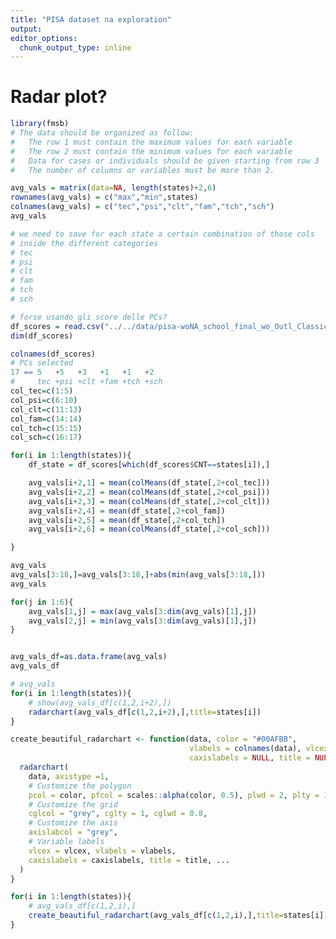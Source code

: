 ```yaml
---
title: "PISA dataset na exploration"
output: 
editor_options: 
  chunk_output_type: inline
---
```


# Radar plot?
```r
library(fmsb)
# The data should be organized as follow:
#	The row 1 must contain the maximum values for each variable
#	The row 2 must contain the minimum values for each variable
#	Data for cases or individuals should be given starting from row 3
#	The number of columns or variables must be more than 2.

avg_vals = matrix(data=NA, length(states)+2,6)
rownames(avg_vals) = c("max","min",states)
colnames(avg_vals) = c("tec","psi","clt","fam","tch","sch")
avg_vals

# we need to save for each state a certain combination of those cols
# inside the different categories
# tec
# psi
# clt
# fam
# tch
# sch

# forse usando gli score delle PCs?
df_scores = read.csv("../../data/pisa-woNA_school_final_wo_Outl_ClassicData_PCA_SCORES.csv")
dim(df_scores)

colnames(df_scores)
# PCs selected
17 == 5   +5   +3   +1   +1   +2
#     tec +psi +clt +fam +tch +sch
col_tec=c(1:5)
col_psi=c(6:10)
col_clt=c(11:13)
col_fam=c(14:14)
col_tch=c(15:15)
col_sch=c(16:17)

```


```r
for(i in 1:length(states)){
	df_state = df_scores[which(df_scores$CNT==states[i]),]

	avg_vals[i+2,1] = mean(colMeans(df_state[,2+col_tec]))
	avg_vals[i+2,2] = mean(colMeans(df_state[,2+col_psi]))
	avg_vals[i+2,3] = mean(colMeans(df_state[,2+col_clt]))
	avg_vals[i+2,4] = mean(df_state[,2+col_fam])
	avg_vals[i+2,5] = mean(df_state[,2+col_tch])
	avg_vals[i+2,6] = mean(colMeans(df_state[,2+col_sch]))

}

avg_vals
avg_vals[3:18,]=avg_vals[3:18,]+abs(min(avg_vals[3:18,]))
avg_vals

for(j in 1:6){
	avg_vals[1,j] = max(avg_vals[3:dim(avg_vals)[1],j])
	avg_vals[2,j] = min(avg_vals[3:dim(avg_vals)[1],j])
}


avg_vals_df=as.data.frame(avg_vals)
avg_vals_df
```


```r
# avg_vals
for(i in 1:length(states)){
	# show(avg_vals_df[c(1,2,i+2),])
	radarchart(avg_vals_df[c(1,2,i+2),],title=states[i])
}
```


```r
create_beautiful_radarchart <- function(data, color = "#00AFBB", 
                                        vlabels = colnames(data), vlcex = 0.7,
                                        caxislabels = NULL, title = NULL, ...){
  radarchart(
    data, axistype =1,
    # Customize the polygon
    pcol = color, pfcol = scales::alpha(color, 0.5), plwd = 2, plty = 1,
    # Customize the grid
    cglcol = "grey", cglty = 1, cglwd = 0.8,
    # Customize the axis
    axislabcol = "grey", 
    # Variable labels
    vlcex = vlcex, vlabels = vlabels,
    caxislabels = caxislabels, title = title, ...
  )
}

for(i in 1:length(states)){
	# avg_vals_df[c(1,2,i),]
	create_beautiful_radarchart(avg_vals_df[c(1,2,i),],title=states[i])
}
```